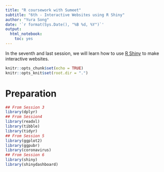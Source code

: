 ```yaml
---
title: "R coursework with Sumeet"
subtitle: "6th - Interactive Websites using R Shiny"
author: "Yura Song"
date: '`r format(Sys.Date(), "%B %d, %Y")`'
output:
  html_notebook:
    toc: yes
---
```


In the seventh and last session, we will learn how to use [R Shiny](https://shiny.rstudio.com/) to make interactive websites.

```r
knitr::opts_chunk$set(echo = TRUE)
knitr::opts_knit$set(root.dir = ".")
```

# Preparation

```r
## From Session 3
library(dplyr)
## From Session4
library(readxl)
library(tibble)
library(tidyr)
## From Session 5
library(ggplot2)
library(ggpubr)
library(coronavirus)
## From Session 6
library(shiny)
library(shinydashboard)
```


